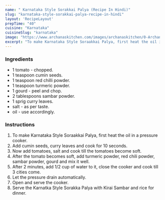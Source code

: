 ---
name: " Karnataka Style Sorakkai Palya (Recipe In Hindi)"
slug: "karnataka-style-sorakkai-palya-recipe-in-hindi"
layout: 'RecipeLayout'
prepTime: "40"
cuisine: "Karnataka"
cuisineSlug: "karnataka"
image: "https://www.archanaskitchen.com/images/archanaskitchen/0-Archanas-Kitchen-Recipes/2016/oct-24/Sorakkai_Palya_-_Karnataka_Style_Bottle_Gourd_Sabzi-1.jpg"
excerpt: "To make Karnataka Style Soraakkai Palya, first heat the oil in a pressure cooker"
---

### Ingredients

-  1 tomato - chopped.
-  1 teaspoon cumin seeds.
-  1 teaspoon red chilli powder.
-  1 teaspoon turmeric powder.
- 1 gourd - peel and chop.
-  2 tablespoons sambar powder.
-  1 sprig curry leaves.
-  salt - as per taste.
-  oil - use accordingly.

### Instructions

1. To make Karnataka Style Soraakkai Palya, first heat the oil in a pressure cooker.
1. Add cumin seeds, curry leaves and cook for 10 seconds.
1. Now add tomatoes, salt and cook till the tomatoes become soft.
1. After the tomato becomes soft, add turmeric powder, red chili powder, sambar powder, gourd and mix it well.
1. After 2 minutes, add 1/2 cup of water to it, close the cooker and cook till 3 cities come.
1. Let the pressure drain automatically.
1. Open and serve the cooker.
1. Serve the Karnatka Style Sorakka Palya with Kirai Sambar and rice for dinner.
